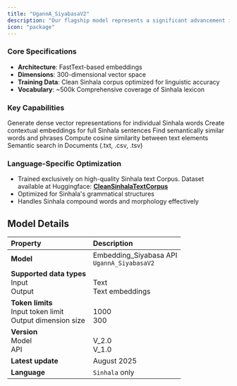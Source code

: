 ```yaml
---
title: "UgannA_SiyabasaV2"
description: "Our flagship model represents a significant advancement in Sinhala language AI"
icon: "package"
---
```


### **Core Specifications**

- **Architecture**: FastText-based embeddings
- **Dimensions**: 300-dimensional vector space
- **Training Data**: Clean Sinhala corpus optimized for linguistic accuracy
- **Vocabulary**: ~500k Comprehensive coverage of Sinhala lexicon

### **Key Capabilities**

<Columns cols={2}>
  <Card title="Word Embeddings" icon="text-size">
    Generate dense vector representations for individual Sinhala words
  </Card>
  <Card title="Sentence Embeddings" icon="align-left">
    Create contextual embeddings for full Sinhala sentences
  </Card>
  <Card title="Semantic Search" icon="chart-scatter">
    Find semantically similar words and phrases
  </Card>
  <Card title="Similarity Analysis" icon="diagram-project">
    Compute cosine similarity between text elements
  </Card>
  <Card title="Document Processing" icon="file-doc">
    Semantic search in Documents (.txt, .csv, .tsv)
  </Card>
</Columns>

### Language-Specific Optimization

- Trained exclusively on high-quality Sinhala text Corpus. Dataset available at Huggingface: [**CleanSinhalaTextCorpus**](https://huggingface.co/datasets/Remeinium/CleanSinhalaTextCorpus)
- Optimized for Sinhala's grammatical structures
- Handles Sinhala compound words and morphology effectively

## Model Details

| Property                                                           | Description                                     |
| :----------------------------------------------------------------- | :---------------------------------------------- |
| **Model**                                                          | Embedding_Siyabasa API<br />`UgannA_SiyabasaV2` |
| **Supported data types**<br />Input<br />Output                    | <br />Text<br />Text embeddings                 |
| **Token limits**<br />Input token limit<br />Output dimension size | <br />1000<br />300                             |
| **Version**<br />Model<br />API                                    | <br />V_2.0<br />V_1.0                          |
| **Latest update**                                                  | August 2025                                     |
| **Language**                                                       | `Sinhala` only                                  |